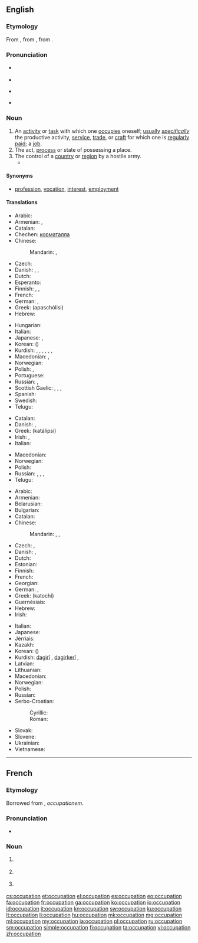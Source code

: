 ==English==

===Etymology===
From {{etyl|enm|en}} {{term|occupacioun|lang=enm}}, from {{etyl|frm|en}} {{term|occupation|lang=frm}}, from {{etyl|la|en}} {{term|occupatio|lang=la}}.

===Pronunciation===
* {{a|US}} {{IPA|/ɑkjuːpeɪʃən/}}
* {{audio|en-us-occupation.ogg|Audio (US)}}
* {{a|UK}} {{IPA|/ɒkjuːpeɪʃən/}}
* {{rhymes|eɪʃən}}

===Noun===
{{en-noun}}

# An [[activity]] or [[task]] with which one [[occupies]] oneself; [[usually]] ''[[specifically]]'' the productive activity, [[service]], [[trade]], or [[craft]] for which one is [[regularly]] [[paid]]; a [[job]].
# The act, [[process]] or state of possessing a place.
# The control of a [[country]] or [[region]] by a hostile army.
#* {{quote-news
|year=2012
|date=April 23
|author=Angelique Chrisafis
|title=François Hollande on top but far right scores record result in French election
|work=the Guardian
|url=http://www.guardian.co.uk/world/2012/apr/23/francois-hollande-french-election
|page=
|passage=The lawyer and twice-divorced mother of three had presented herself as the modern face of her party, trying to strip it of unsavoury overtones after her father's convictions for saying the Nazi '''occupation''' of France was not "particularly inhumane".}}

====Synonyms====
* {{qualifier|activity with which one occupies oneself}} [[profession]], [[vocation]], [[interest]], [[employment]]

====Translations====
{{trans-top|activity or task with which one occupies oneself}}
* Arabic: {{t-|ar|وظيفة|f|tr=waẓīfa}}
* Armenian: {{t-|hy|զբաղմունք|tr=zbaġmunk’}}, {{qualifier|regularly paid}} {{t-|hy|աշխատանք|tr=ašxatank’}}
* Catalan: {{t-|ca|ocupació|f}}
* Chechen: [[корматалла]]
* Chinese:
*: Mandarin: {{t|cmn|職業|sc=Hani}}, {{t+|cmn|职业|tr=zhíyè|sc=Hani}}
* Czech: {{t+|cs|zaměstnání|n}}
* Danish: {{t+|da|arbejde|n}}, {{t-|da|beskæftigelse|c}}, {{t-|da|erhverv|n}}
* Dutch: {{t+|nl|bezigheid|f}}
* Esperanto: {{t-|eo|okupo}}
* Finnish: {{t+|fi|ammatti}}, {{t+|fi|työ}}, {{t-|fi|ajanviete}}
* French: {{t+|fr|occupation|f}}
* German: {{t+|de|Beschäftigung|f}}, {{t+|de|Beruf|m}}
* Greek: {{t+|el|απασχόληση|f}} (apaschólisi)
* Hebrew: {{t-|he|תעסוקה|tr=ta'asuka}}
{{trans-mid}}
* Hungarian: {{t+|hu|foglalkozás}}
* Italian: {{t+|it|occupazione|f}}
* Japanese: {{t+|ja|仕事|tr=しごと, shigoto}}, {{t+|ja|職業|tr=しょくぎょう, shokugyō}}
* Korean: {{t+|ko|직업|tr=jikeop|sc=Hang}} ({{t+|ko|職業|sc=Hani}})
* Kurdish: {{t+|ku|pîşe}}, {{t+|ku|meslek}}, {{t+|ku|mihne}}, {{t+|ku|hokar}}, {{t+|ku|kariyer}}, {{t+|ku|profesyon}}, {{t+|ku|پیشه‌|sc=ku-Arab}}
* Macedonian: {{t+|mk|занимање|n|tr=zanímanje|sc=Cyrl}}, {{t-|mk|струка|f|tr=strúka|sc=Cyrl}}
* Norwegian: {{t+|no|yrke|n}}
* Polish: {{t+|pl|zajęcie|n}}, {{t+|pl|zawód|m}}
* Portuguese: {{t+|pt|ocupação|f}}
* Russian: {{t+|ru|занятие|n|tr=zanjátije}}, {{t+|ru|профессия|f|tr=proféssija}}
* Scottish Gaelic: {{t-|gd|cosnadh|m}}, {{t+|gd|obair|f}}, {{t-|gd|dreuchd|f}}, {{t-|gd|gnìomhachd|f}}
* Spanish: {{t+|es|ocupación|m}}
* Swedish: {{t+|sv|sysselsättning|c}}
* Telugu: {{t+|te|వృత్తి|tr=vRtti}}
{{trans-bottom}}

{{trans-top|act, process or state of possessing a place}}
* Catalan: {{t-|ca|ocupació|f}}
* Danish: {{t-|da|besættelse|c}}, {{t-|da|okkupation|c}}
* Greek: {{t+|el|κατάληψη|f}} (katálipsi)
* Irish: {{t-|ga|lonnaíocht|f}}, {{t|ga|gabháil|m}}
* Italian: {{t+|it|occupazione|f}}
{{trans-mid}}
* Macedonian: {{t-|mk|заземање|n|tr=zazémanje|sc=Cyrl}}
* Norwegian: {{t-|no|okkupasjon|m}}
* Polish: {{t+|pl|zajmowanie|n}}
* Russian: {{t+|ru|завладение|n|tr=zavladénije|sc=Cyrl}}, {{t+|ru|занятие|n|tr=zanjátije|sc=Cyrl}}, {{t+|ru|занимание|n|tr=zanimánije|sc=Cyrl}}, {{t+|ru|оккупация|f|tr=okkupácija|sc=Cyrl}}
* Telugu: {{t-|te|ఆక్రమణం|tr=aakramaNam}}
{{trans-bottom}}

{{trans-top|control of a country or region by a hostile army}}
* Arabic: {{t-|ar|حرفة|f|tr=ḥírfa}}
* Armenian: {{t-|hy|օկուպացիա|tr=òkupac’ia}}
* Belarusian: {{t-|be|акупацыя|f|tr=akupácyja|sc=Cyrl}}
* Bulgarian: {{t+|bg|окупация|f|tr=okupácija|sc=Cyrl}}
* Catalan: {{t-|ca|ocupació|f}}
* Chinese:
*: Mandarin: {{t|cmn|占領|sc=Hani}}, {{t|cmn|占领|tr=zhànlǐng|sc=Hani}}, {{t|cmn|占用|tr=zhànyòng|sc=Hani}}
* Czech: {{t-|cs|obsazení|n}}, {{t-|cs|okupace|f}}
* Danish: {{t-|da|besættelse|c}}, {{t-|da|okkupation|c}}
* Dutch: {{t+|nl|bezetting}}
* Estonian: {{t+|et|okupatsioon}}
* Finnish: {{t-|fi|miehitys}}
* French: {{t+|fr|occupation|f}}
* Georgian: {{t+|ka|ოკუპაცია|tr=okupac'ia|sc=Geor}}
* German: {{t+|de|Besetzung|f}}, {{t-|de|Okkupation|f}}
* Greek: {{t+|el|κατοχή|f}} (katochí)
* Guernésiais: {{tø|roa-grn|otchupation|f}}
* Hebrew: {{t-|he|כיבוש|tr=kibush}}
* Irish: {{t|ga|gabháil|m}}
{{trans-mid}}
* Italian: {{t+|it|occupazione|f}}
* Japanese: {{t+|ja|占領|tr=せんりょう, senryō}}
* Jèrriais: {{tø|roa-jer|otchupâtion|f}}
* Kazakh: {{t|kk|оккупация|tr=okkupatsïya|sc=Cyrl}}
* Korean: {{t+|ko|점령|tr=jeomnyeong|sc=Kore}} ({{t+|ko|占領|sc=Kore}})
* Kurdish: [[dagirî]] {{f}}, [[dagirkerî]] {{f}}, {{ku-Arab|[[داگیری]]}}
* Latvian: {{t-|lv|okupācija|f}}
* Lithuanian: {{t+|lt|okupacija|f}}
* Macedonian: {{t-|mk|окупација|f|tr=okupácija|sc=Cyrl}}
* Norwegian: {{t-|no|okkupasjon|m}}
* Polish: {{t+|pl|okupacja|f}}
* Russian: {{t+|ru|оккупация|f|tr=okkupácija}}
* Serbo-Croatian:
*: Cyrillic: {{t-|sh|окупација|f}}
*: Roman: {{t-|sh|okupacija|f}}
* Slovak: {{t-|sk|okupácia|f}}
* Slovene: {{t-|sl|okupacija|f}}
* Ukrainian: {{t-|uk|окупація|f|tr=okupácija|sc=Cyrl}}
* Vietnamese: {{t-|vi|chiếm đóng|alt=sự chiếm đóng}}
{{trans-bottom}}

----

==French==

===Etymology===
Borrowed from {{etyl|la|fr}} {{term|occupatio|occupatiō|lang=la}}, ''occupationem''.

===Pronunciation===
* {{audio|Fr-occupation.ogg|Audio}}

===Noun===
{{fr-noun|f}}

# {{l|en|occupation}} {{gloss|the occupying of a territory}}
# {{l|en|occupation}} {{gloss|something that one spends one's time on, such as a job or a hobby}}
# {{l|en|occupation}} {{gloss|act of occupying; of being an occupant}}

[[cs:occupation]]
[[et:occupation]]
[[el:occupation]]
[[es:occupation]]
[[eo:occupation]]
[[fa:occupation]]
[[fr:occupation]]
[[ga:occupation]]
[[ko:occupation]]
[[io:occupation]]
[[id:occupation]]
[[it:occupation]]
[[kn:occupation]]
[[sw:occupation]]
[[ku:occupation]]
[[lt:occupation]]
[[li:occupation]]
[[hu:occupation]]
[[mk:occupation]]
[[mg:occupation]]
[[ml:occupation]]
[[my:occupation]]
[[ja:occupation]]
[[pl:occupation]]
[[ru:occupation]]
[[sm:occupation]]
[[simple:occupation]]
[[fi:occupation]]
[[ta:occupation]]
[[vi:occupation]]
[[zh:occupation]]